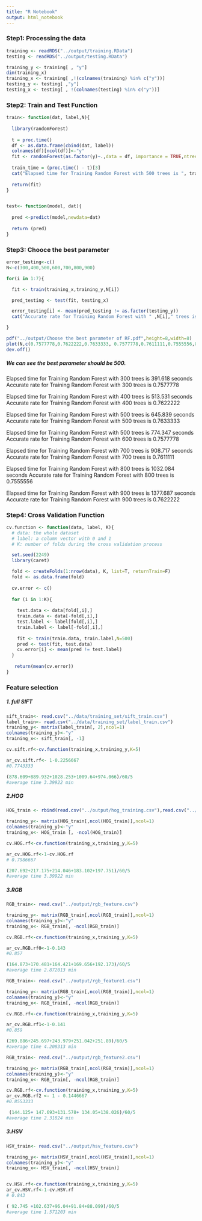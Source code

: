 ```yaml
---
title: "R Notebook"
output: html_notebook
---
```



### Step1: Processing the data

```r

training <- readRDS("../output/training.RData")
testing <- readRDS("../output/testing.RData")

training_y <- training[ , "y"]
dim(training_x)
training_x <- training[ ,!(colnames(training) %in% c("y"))]
testing_y <- testing[ ,"y"]
testing_x <- testing[ , !(colnames(testing) %in% c("y"))]

```


### Step2: Train and Test Function

```r

train<- function(dat, label,N){
  
  library(randomForest)
  
  t = proc.time()
  df <- as.data.frame(cbind(dat, label))
  colnames(df)[ncol(df)]<-"y"
  fit <- randomForest(as.factor(y)~.,data = df, importance = TRUE,ntree = N)
  
  train_time = (proc.time() - t)[3]
  cat("Elapsed time for Training Random Forest with 500 trees is ", train_time, " seconds \n")
  
  return(fit)
}


test<- function(model, dat){
  
  pred <-predict(model,newdata=dat)
 
  return (pred)
}

```


### Step3: Chooce the best parameter

```r
error_testing<-c()
N<-c(300,400,500,600,700,800,900)

for(i in 1:7){

  fit <- train(training_x,training_y,N[i])

  pred_testing <- test(fit, testing_x)

  error_testing[i] <- mean(pred_testing != as.factor(testing_y))
  cat("Accurate rate for Training Random Forest with " ,N[i]," trees is ", 1-error_testing[i] )

}

pdf("../output/Choose the best parameter of RF.pdf",height=8,width=8)
plot(N,c(0.7577778,0.7622222,0.7633333, 0.7577778,0.7611111,0.7555556,0.7622222),type = "b",xlab="Number of trees used in RF",ylab="Accurate rate",main="Choose the best parameter")
dev.off()

```

##### We can see the best parameter should be 500.

Elapsed time for Training Random Forest with 300 trees is  391.618  seconds 
Accurate rate for Training Random Forest with  300  trees is  0.7577778

Elapsed time for Training Random Forest with 400 trees is  513.531  seconds 
Accurate rate for Training Random Forest with  400  trees is  0.7622222

Elapsed time for Training Random Forest with 500 trees is  645.839  seconds 
Accurate rate for Training Random Forest with  500  trees is  0.7633333

Elapsed time for Training Random Forest with 500 trees is  774.347  seconds 
Accurate rate for Training Random Forest with  600  trees is  0.7577778

Elapsed time for Training Random Forest with 700 trees is  908.717  seconds 
Accurate rate for Training Random Forest with  700  trees is  0.7611111

Elapsed time for Training Random Forest with 800 trees is  1032.084  seconds 
Accurate rate for Training Random Forest with  800  trees is  0.7555556

Elapsed time for Training Random Forest with  900  trees is  1377.687  seconds 
Accurate rate for Training Random Forest with  900  trees is  0.7622222


### Step4: Cross Validation Function 

```r

cv.function <- function(data, label, K){
  # data: the whole dataset
  # label: a column vector with 0 and 1
  # K: number of folds during the cross validation process

  set.seed(2249)
  library(caret)

  fold <- createFolds(1:nrow(data), K, list=T, returnTrain=F)
  fold <- as.data.frame(fold)
  
  cv.error <- c()
  
  for (i in 1:K){
    
    test.data <- data[fold[,i],]
    train.data <- data[-fold[,i],]
    test.label <- label[fold[,i],]
    train.label <- label[-fold[,i],]
    
    fit <- train(train.data, train.label,N=500)
    pred <- test(fit, test.data)  
    cv.error[i] <- mean(pred != test.label)
  }
  
   return(mean(cv.error))
}


```

### Feature selection

##### 1. full SIFT

```r
sift_train<- read.csv("../data/training_set/sift_train.csv")
label_train<- read.csv("../data/training_set/label_train.csv")
training_y<- matrix(label_train[, 2],ncol=1)
colnames(training_y)<-"y"
training_x<- sift_train[, -1]

cv.sift.rf<-cv.function(training_x,training_y,K=5)

ar_cv.sift.rf<- 1-0.2256667
#0.7743333

(878.609+889.932+1028.253+1009.64+974.066)/60/5
#average time 3.39922 min
```

##### 2.HOG

```r
HOG_train <- rbind(read.csv("../output/hog_training.csv"),read.csv("../output/hog_testing.csv"))

training_y<- matrix(HOG_train[,ncol(HOG_train)],ncol=1)
colnames(training_y)<-"y"
training_x<- HOG_train [, -ncol(HOG_train)]

cv.HOG.rf<-cv.function(training_x,training_y,K=5)

ar_cv.HOG.rf<-1-cv.HOG.rf
# 0.7986667

(207.692+217.175+214.046+183.102+197.751)/60/5
#average time 3.39922 min
```


##### 3.RGB

```r
RGB_train<- read.csv("../output/rgb_feature.csv")

training_y<- matrix(RGB_train[,ncol(RGB_train)],ncol=1)
colnames(training_y)<-"y"
training_x<- RGB_train[, -ncol(RGB_train)]

cv.RGB.rf<-cv.function(training_x,training_y,K=5)

ar_cv.RGB.rf0<-1-0.143
#0.857

(164.873+170.481+164.421+169.656+192.173)/60/5
#average time 2.872013 min
```

```r
RGB_train<- read.csv("../output/rgb_feature1.csv")

training_y<- matrix(RGB_train[,ncol(RGB_train)],ncol=1)
colnames(training_y)<-"y"
training_x<- RGB_train[, -ncol(RGB_train)]

cv.RGB.rf<-cv.function(training_x,training_y,K=5)

ar_cv.RGB.rf1<-1-0.141
#0.859

(269.886+245.697+243.979+251.042+251.89)/60/5
#average time 4.208313 min
```

```r
RGB_train<- read.csv("../output/rgb_feature2.csv")

training_y<- matrix(RGB_train[,ncol(RGB_train)],ncol=1)
colnames(training_y)<-"y"
training_x<- RGB_train[, -ncol(RGB_train)]

cv.RGB.rf<-cv.function(training_x,training_y,K=5)
ar_cv.RGB.rf2 <- 1 - 0.1446667
#0.8553333

 (144.125+ 147.693+131.578+ 134.05+138.026)/60/5
#average time 2.31824 min
```


##### 3.HSV

```r
HSV_train<- read.csv("../output/hsv_feature.csv")

training_y<- matrix(HSV_train[,ncol(HSV_train)],ncol=1)
colnames(training_y)<-"y"
training_x<- HSV_train[, -ncol(HSV_train)]


cv.HSV.rf<-cv.function(training_x,training_y,K=5)
ar_cv.HSV.rf<-1-cv.HSV.rf
# 0.843

( 92.745 +102.637+96.04+91.84+88.099)/60/5
#average time 1.571203 min
```





